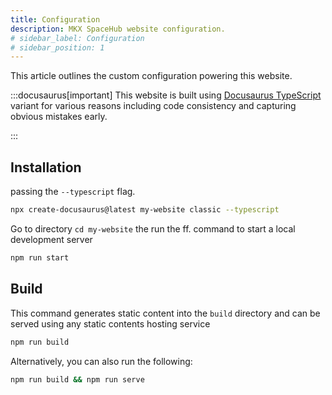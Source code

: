 ```yaml
---
title: Configuration
description: MKX SpaceHub website configuration.
# sidebar_label: Configuration
# sidebar_position: 1
---
```




This article outlines the custom configuration powering this website.

:::docusaurus[important]
This website is built using [Docusaurus TypeScript](https://docusaurus.io/docs/typescript-support#initialization) variant for various reasons including code consistency and capturing obvious mistakes early.

:::


## Installation


passing the ```--typescript``` flag.

```bash
npx create-docusaurus@latest my-website classic --typescript
```


Go to directory ``cd my-website`` the run the ff. command to start a local development server

```bash npm2yarn
npm run start
```

## Build


This command generates static content into the `build` directory and can be served using any static contents hosting service

```bash npm2yarn
npm run build
```

Alternatively, you can also run the following:

```sh npm2yarn
npm run build && npm run serve
```
